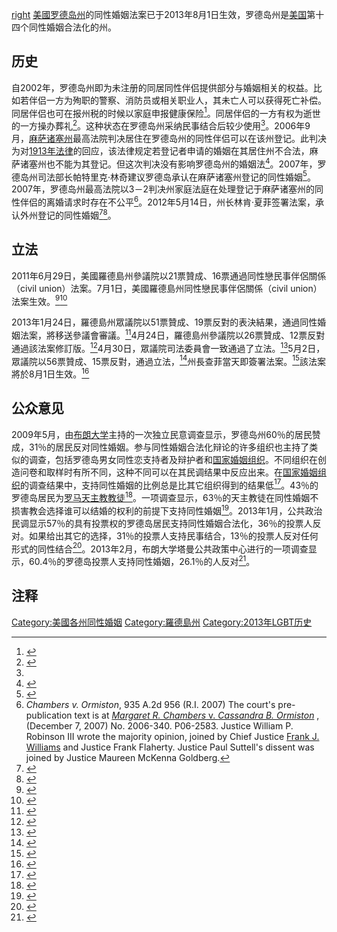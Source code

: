 [[file:LGBT_flag_map_of_Rhode_Island.svg|right]]
{{美國同性婚姻地圖|align=right|size=400px}} 
[[美國|美國]][[罗德岛州|罗德岛州]]的同性婚姻法案已于2013年8月1日生效，罗德岛州是[[美国|美国]]第十四个同性婚姻合法化的州。

==历史==
自2002年，罗德岛州即为未注册的同居同性伴侣提供部分与婚姻相关的权益。比如若伴侣一方为殉职的警察、消防员或相关职业人，其未亡人可以获得死亡补偿。同居伴侣也可在报州税的时候以家庭申报健康保险<ref name=HRC>{{cite web|title=Rhode Island Marriage/Relationship Recognition Law|url=http://www.hrc.org/laws-and-legislation/entry/rhode-island-marriage-relationship-recognition-law|publisher=Human Rights Campaign|accessdate=December 19, 2012|deadurl=yes|archiveurl=https://web.archive.org/web/20130817094557/http://www.hrc.org/laws-and-legislation/entry/rhode-island-marriage-relationship-recognition-law|archivedate=2013年8月17日}}</ref>。同居伴侣的一方有权为逝世的一方操办葬礼<ref>{{cite news|last=Geen|first=Jessica|title=Rhode Island approves funeral rights for gays|url=http://www.pinknews.co.uk/2010/01/06/rhode-island-approves-funeral-rights-for-gays/|accessdate=December 19, 2012|newspaper=Pink News|date=January 6, 2010|archive-date=2016-03-03|archive-url=https://web.archive.org/web/20160303224700/http://www.pinknews.co.uk/2010/01/06/rhode-island-approves-funeral-rights-for-gays/|dead-url=no}}</ref>。这种状态在罗德岛州采纳民事结合后较少使用<ref name=HRC />。2006年9月，[[麻萨诸塞州|麻萨诸塞州]]最高法院判决居住在罗德岛州的同性伴侣可以在该州登记。此判决为对[[1913年法律|1913年法律]]的回应，该法律规定若登记者申请的婚姻在其居住州不合法，麻萨诸塞州也不能为其登记。但这次判决没有影响罗德岛州的婚姻法<ref>{{cite news|last=Zezima|first=Katie|title=Rhode Island Couple Wins Same-Sex Marriage Case|url=http://travel2.nytimes.com/2006/09/30/us/30gay.html|accessdate=December 19, 2012|newspaper=New York Times|date=September 30, 2006|deadurl=yes|archiveurl=https://web.archive.org/web/20081215172916/http://travel2.nytimes.com/2006/09/30/us/30gay.html|archivedate=2008年12月15日}}</ref>。2007年，罗德岛州司法部长帕特里克·林奇建议罗德岛承认在麻萨诸塞州登记的同性婚姻<ref>{{cite news|last=Zezima|first=Katie|title=Rhode Island Steps Toward Recognizing Same-Sex Marriage|url=http://www.nytimes.com/2007/02/22/us/22rhode.html|accessdate=December 19, 2012|newspaper=New York Times|date=February 22, 2007|archive-date=2013-05-23|archive-url=https://web.archive.org/web/20130523014700/http://www.nytimes.com/2007/02/22/us/22rhode.html|dead-url=no}}</ref>。2007年，罗德岛州最高法院以3－2判决州家庭法庭在处理登记于麻萨诸塞州的同性伴侣的离婚请求时存在不公平<ref>''Chambers v. Ormiston'', 935 A.2d 956 (R.I. 2007) The court's pre-publication text is at [http://www.courts.ri.gov/supreme/pdf-files/06-340-12-07-07.pdf ''Margaret R. Chambers'' v. ''Cassandra B. Ormiston''] {{webarchive|url=https://web.archive.org/web/20091224091535/http://www.courts.ri.gov/supreme/pdf-files/06-340-12-07-07.pdf |date=2009-12-24 }}, (December 7, 2007)  No.  2006-340. P06-2583. Justice William P. Robinson III wrote the majority opinion, joined by Chief Justice [[Frank_J._Williams|Frank J. Williams]] and Justice Frank Flaherty. Justice Paul Suttell's dissent was joined by Justice Maureen McKenna Goldberg.</ref>。2012年5月14日，州长林肯·夏菲签署法案，承认外州登记的同性婚姻<ref>{{cite web|url=http://www.huffingtonpost.com/2012/05/14/ri-gay-marriage-lincoln-chafee_n_1515725.html|title=Lincoln Chafee, Rhode Island Governor, Declares State Will Recognize Out-Of-State Gay Marriages|last=Niedowski|first=Erika|date=May 14, 2012|publisher=The Huffington Post|accessdate=May 14, 2012|archiveurl=https://www.webcitation.org/67gX79Zon?url=http://www.huffingtonpost.com/2012/05/14/ri-gay-marriage-lincoln-chafee_n_1515725.html|archivedate=2012年5月15日|deadurl=yes}}</ref><ref>{{cite news|url=http://www.nytimes.com/2012/05/15/us/executive-order-on-same-sex-marriage-rights-in-rhode-island.html?_r=1&ref=samesexmarriage|title=Rhode Island Order on Gay Unions|date=15 May 2012|publisher=The New York Times|language=en|accessdate=16 May 2012|archiveurl=http://www.webcitation.org/67hu8EYvd|archivedate=16 May 2012}}</ref>。

==立法==
2011年6月29日，美國羅德島州參議院以21票贊成、16票通過同性戀民事伴侶關係（civil union）法案。7月1日，美國羅德島州同性戀民事伴侶關係（civil union）法案生效。<ref name="MacDougall">{{cite news|last=MacDougall|first=Ian|title=RI passes civil unions bill; gov intends to sign|agency=Associated Press|publisher='''Greenwich Time''|date=June 30, 2011|url=http://www.greenwichtime.com/news/article/RI-Senate-passes-civil-unions-bill-1445924.php|accessdate=June 30, 2011}}{{dead link|date=2018年1月 |bot=InternetArchiveBot |fix-attempted=yes }}</ref><ref name="Edgar">{{cite news|last=Edgar|first=Randal|title=R.I. House approves civil unions|newspaper=The Providence Journal|date=May 20, 2011|url=http://www.projo.com/news/politics/content/CIVIL_UNIONS_VOTE_05-20-11_KSO6A4T_v100.31fa500.html|accessdate=May 20, 2011|archive-date=2011-08-26|archive-url=https://web.archive.org/web/20110826072620/http://www.projo.com/news/politics/content/CIVIL_UNIONS_VOTE_05-20-11_KSO6A4T_v100.31fa500.html|dead-url=no}}</ref>

2013年1月24日，羅德島州眾議院以51票贊成、19票反對的表決結果，通過同性婚姻法案，將移送參議會審議。<ref>{{cite web |url=http://news.rti.org.tw/index_newsContent.aspx?nid=402741 |title=羅德島州眾議會通過同志婚姻法案 |accessdate=2013-01-27 |date=2013-01-25 |work= |publisher=中央廣播電臺 }}{{dead link|date=2018年4月 |bot=InternetArchiveBot |fix-attempted=yes }}</ref>4月24日，羅德島州參議院以26票贊成、12票反對通過該法案修訂版。<ref name=senate>{{cite news|last=Caporizzo|first=Maria|url=http://news.providencejournal.com/breaking-news/2013/04/same-sex-marriage-bill-passes-ri-senate.html|title=Same-sex marriage bill passes RI Senate|publisher=Providence Journal|date=April 24, 2013|accessdate=2013-05-04|archive-date=2013-05-25|archive-url=https://web.archive.org/web/20130525023149/http://news.providencejournal.com/breaking-news/2013/04/same-sex-marriage-bill-passes-ri-senate.html|dead-url=no}}</ref>4月30日，眾議院司法委員會一致通過了立法。<ref>{{cite news|last=Gregg|first=Katherine|title=R.I. House Judiciary Committee unanimously approves same-sex marriage bills|url=http://news.providencejournal.com/breaking-news/2013/04/ri-house-judiciary-committee-unanimously-approves-same-sex-marriage-bills.html|accessdate=May 1, 2013|newspaper=Providence Journal|date=April 30, 2013|archive-date=2013-05-03|archive-url=https://web.archive.org/web/20130503225810/http://news.providencejournal.com/breaking-news/2013/04/ri-house-judiciary-committee-unanimously-approves-same-sex-marriage-bills.html|dead-url=no}}</ref>5月2日，眾議院以56票贊成、15票反對，通過立法，<ref>{{cite news|last=Edgar|first=Randal|title=Rhode Island House passes same-sex marriage bills, 56 to 15|url=http://news.providencejournal.com/breaking-news/2013/05/rhode-island-house-passes-same-sex-marriage-bill-56-to-15.html|accessdate=May 2, 2013|date=May 2, 2013|archive-date=2013-05-05|archive-url=https://web.archive.org/web/20130505073423/http://news.providencejournal.com/breaking-news/2013/05/rhode-island-house-passes-same-sex-marriage-bill-56-to-15.html|dead-url=no}}</ref>州長查菲當天即簽署法案。<ref>{{cite news|last=Edgar|first=Randal|title=Chafee signs same-sex marriage bills, making Rhode Island the 10th state to legalize gay marriage|url=http://news.providencejournal.com/breaking-news/2013/05/chafee-signs-same-sex-marriage-bills-making-rhode-island-the-10th-state-to.html|accessdate=May 2, 2013|newspaper=Providence Journal|date=May 2, 2013|archive-date=2013-11-29|archive-url=https://web.archive.org/web/20131129040616/http://news.providencejournal.com/breaking-news/2013/05/chafee-signs-same-sex-marriage-bills-making-rhode-island-the-10th-state-to.html|dead-url=no}}</ref>該法案將於8月1日生效。<ref>{{cite news|last=Klepper|first=David|title=RI on Way to Be 10th State to Allow Gay Marriage|url=http://abcnews.go.com/US/wireStory/ri-lawmakers-vote-gay-marriage-19028313|accessdate=April 25, 2013|newspaper=ABC News|date=April 25, 2013|archive-url=https://www.webcitation.org/6GbvqOFpZ?url=http://abcnews.go.com/US|archive-date=2013-05-14|dead-url=yes}}</ref>

==公众意见==
2009年5月，由[[布朗大学|布朗大学]]主持的一次独立民意调查显示，罗德岛州60％的居民赞成，31％的居民反对同性婚姻。参与同性婚姻合法化辩论的许多组织也主持了类似的调查，包括罗德岛男女同性恋支持者及辩护者和[[国家婚姻组织|国家婚姻组织]]。不同组织在创造问卷和取样时有所不同，这种不同可以在其民调结果中反应出来。在[[国家婚姻组织|国家婚姻组织]]的调查结果中，支持同性婚姻的比例总是比其它组织得到的结果低<ref name=nom>{{cite news|last=Plante|first=Christopher|url=http://www.politifact.com/rhode-island/statements/2011/may/11/christopher-plante/executive-director-marriage-group-says-most-rhode-/ Politifact Rhode Island: The Truth-O-Meter|title=Executive director of marriage group says most Rhode Islanders oppose gay marriage|publisher=PolitiFact Rhode Island|date=April 29, 2011|7=|accessdate=2013-05-05|archive-date=2016-03-03|archive-url=https://web.archive.org/web/20160303204402/http://www.politifact.com/rhode-island/statements/2011/may/11/christopher-plante/executive-director-marriage-group-says-most-rhode-/|dead-url=no}}</ref>。43％的罗德岛居民为[[罗马天主教|罗马天主教教徒]]<ref name="religion">{{cite web |url=http://www.adherents.com/adhloc/Wh_284.html#631 |publisher=Adherents.com |title=Religion by Location |date=April 23, 2007 |accessdate=February 13, 2009 |archive-url=https://web.archive.org/web/20070713213151/http://www.adherents.com/adhloc/Wh_284.html#631 |archive-date=2007-07-13 |dead-url=yes }}</ref>。一项调查显示，63％的天主教徒在同性婚姻不损害教会选择谁可以结婚的权利的前提下支持同性婚姻<ref>{{cite web|url=http://www.baywindows.com/poll-rhode-island-voters-support-same-sex-marriage-109284|title=Poll: Rhode Island voters support same-sex marriage|publisher=Bay Windows|accessdate=August 18, 2010|archive-date=2022-01-24|archive-url=https://web.archive.org/web/20220124160737/http://www.baywindows.com/poll-rhode-island-voters-support-same-sex-marriage-109284|dead-url=no}}</ref>。2013年1月，公共政治民调显示57％的具有投票权的罗德岛居民支持同性婚姻合法化，36％的投票人反对。如果给出其它的选择，31％的投票人支持民事结合，13％的投票人反对任何形式的同性结合<ref>{{cite news|last=Nesi|first=Ted|title=Poll: Raimondo is favorite for gov; Chafee does best as a Dem|url=http://blogs.wpri.com/2013/01/31/poll-raimondo-is-favorite-for-gov-chafees-best-shot-as-dem/|accessdate=January 31, 2013|newspaper=WPRI|date=January 31, 2013|archiveurl=https://web.archive.org/web/20130203063823/http://blogs.wpri.com/2013/01/31/poll-raimondo-is-favorite-for-gov-chafees-best-shot-as-dem/|archivedate=2013-02-03|deadurl=yes}}</ref>。2013年2月，布朗大学塔曼公共政策中心进行的一项调查显示，60.4％的罗德岛投票人支持同性婚姻，26.1％的人反对<ref name=BrownUniv>{{cite web|url=http://news.brown.edu/pressreleases/2013/02/taubman Poll: R.I. supports same-sex marriage|publisher=TAUBMAN CENTER PUBLIC OPINION SURVEY|title=Poll: R.I. supports same-sex marriage|date=February 28, 2013|accessdate=2013-05-05|archive-date=2014-02-21|archive-url=https://web.archive.org/web/20140221223131/http://news.brown.edu/pressreleases/2013/02/taubman|dead-url=no}}</ref>。

==注释==
{{Reflist|2}}

{{Status of same-sex unions}}
{{美國同性結合}}
[[Category:美國各州同性婚姻|Category:美國各州同性婚姻]]
[[Category:羅德島州|Category:羅德島州]]
[[Category:2013年LGBT历史|Category:2013年LGBT历史]]